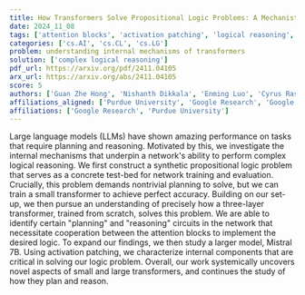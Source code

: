```yaml
---
title: How Transformers Solve Propositional Logic Problems: A Mechanistic Analysis
date: 2024_11_08
tags: ['attention blocks', 'activation patching', 'logical reasoning', 'large language models', 'propositional logic', 'planning', 'reasoning circuits', 'transformer architecture']
categories: ['cs.AI', 'cs.CL', 'cs.LG']
problem: understanding internal mechanisms of transformers
solution: ['complex logical reasoning']
pdf_url: https://arxiv.org/pdf/2411.04105
arx_url: https://arxiv.org/abs/2411.04105
score: 5
authors: ['Guan Zhe Hong', 'Nishanth Dikkala', 'Enming Luo', 'Cyrus Rashtchian', 'Xin Wang', 'Rina Panigrahy']
affiliations_aligned: ['Purdue University', 'Google Research', 'Google Research', 'Google Research', 'Google Research', 'Google Research']
affiliations: ['Google Research', 'Purdue University']
---
```



Large language models (LLMs) have shown amazing performance on tasks that require planning and reasoning. Motivated by this, we investigate the internal mechanisms that underpin a network's ability to perform complex logical reasoning. We first construct a synthetic propositional logic problem that serves as a concrete test-bed for network training and evaluation. Crucially, this problem demands nontrivial planning to solve, but we can train a small transformer to achieve perfect accuracy. Building on our set-up, we then pursue an understanding of precisely how a three-layer transformer, trained from scratch, solves this problem. We are able to identify certain "planning" and "reasoning" circuits in the network that necessitate cooperation between the attention blocks to implement the desired logic. To expand our findings, we then study a larger model, Mistral 7B. Using activation patching, we characterize internal components that are critical in solving our logic problem. Overall, our work systemically uncovers novel aspects of small and large transformers, and continues the study of how they plan and reason.